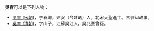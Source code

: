 '''吳育'''可以是下列人物：
* [[吳育_(宋朝)|吳育 (宋朝)]]，字春卿，建安（今建甌）人。北宋天聖進士。官參知政事。
* [[吳育_(清朝)|吳育 (清朝)]]，字山子，江蘇吳江人，吳兆騫曾孫。

{{disambig|Y育|Cat=二字吴姓人名消歧义}}